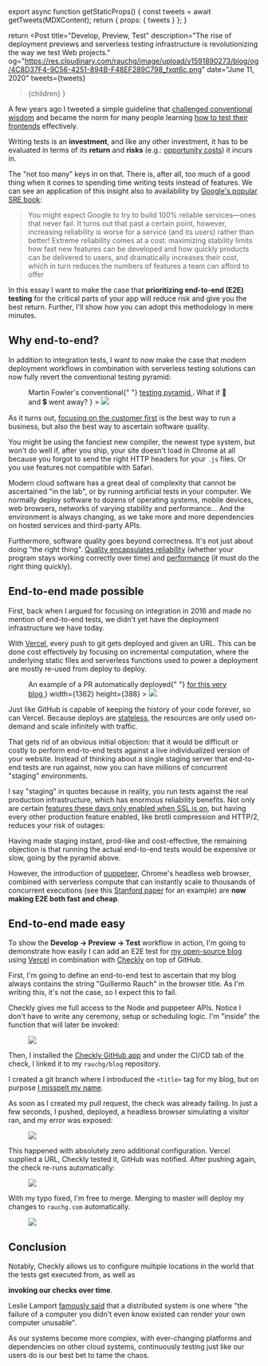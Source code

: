 
export async function getStaticProps() {
  const tweets = await getTweets(MDXContent);
  return { props: { tweets } };
}

  return <Post 
    title="Develop, Preview, Test"
    description="The rise of deployment previews and serverless testing infrastructure is revolutionizing the way we test Web projects."
    og="https://res.cloudinary.com/rauchg/image/upload/v1591890273/blog/og/4C8D37F4-9C56-4251-894B-F48EF289C798_fxqt6c.png"
    date="June 11, 2020"
    tweets={tweets}
  >{children}</Post>
}

A few years ago I tweeted a simple guideline that
[challenged conventional wisdom](https://twitter.com/swyx/status/1261202288476971008)
and became the norm for many people learning
[how to test their frontends](https://kentcdodds.com/blog/write-tests)
effectively.

Writing tests is an **investment**, and like any other investment,
it has to be evaluated in terms of its **return** and **risks** (e.g.:
[opportunity costs](https://en.wikipedia.org/wiki/Opportunity_cost)) it incurs in.

The "not too many" keys in on that. There is, after all, too much of a
good thing when it comes to spending time writing tests instead of
features. We can see an application of this insight also to availability
by [Google's popular SRE book](https://landing.google.com/sre/sre-book/chapters/embracing-risk/):

> You might expect Google to try to build 100% reliable services—ones that
> never fail. It turns out that past a certain point, however, increasing
> reliability is worse for a service (and its users) rather than better!
> Extreme reliability comes at a cost: maximizing stability limits how fast
> new features can be developed and how quickly products can be delivered to
> users, and dramatically increases their cost, which in turn reduces the
> numbers of features a team can afford to offer

In this essay I want to make the case that
**prioritizing end-to-end (E2E) testing** for the critical parts of
your app will reduce risk and give you the best return. Further, I'll show
how you can adopt this methodology in mere minutes.

<h2 id="why">Why end-to-end?</h2>

In addition to integration tests, I want to now make the case that modern
deployment workflows in combination with serverless testing solutions can
now fully revert the conventional testing pyramid:

<Figure
  width={1000}
  height={450}
  desc={
    <span>
      Martin Fowler's conventional{" "}
      <a
        href="https://martinfowler.com/articles/practical-test-pyramid.html#TheTestPyramid"
        target="_blank"
      >
        testing pyramid
      </a>
      . What if 🐢 and 💲 went away?
    </span>
  }
>
  <Image src="/images/develop-preview-test/pyramid.jpg" />
</Figure>

As it turns out,
[focusing on the customer first](https://blog.aboutamazon.com/company-news/2016-letter-to-shareholders)
is the best way to run a business, but also the best way to ascertain
software quality.

You might be using the fanciest new compiler, the newest type system, but
won't do well if, after you ship, your site doesn't load in Chrome at all
because you forgot to send the right HTTP headers for your `.js` files.
Or you use features not compatible with Safari.

Modern cloud software has a great deal of complexity that cannot be
ascertained "in the lab", or by running artificial tests in your computer.
We normally deploy software to dozens of operating systems, mobile
devices, web browsers, networks of varying stability and performance… And
the environment is always changing, as we take more and more dependencies
on hosted services and third-party APIs.

Furthermore, software quality goes beyond correctness. It's not just about
doing "the right thing".
[Quality encapsulates reliability](https://twitter.com/garybernhardt/status/1007699924866093056)
(whether your program stays working correctly over time) and
[performance](https://craigmod.com/essays/fast_software/)
(it must do the right thing quickly).

<h2 id="possible">End-to-end made possible</h2>

First, back when I argued for focusing on integration in 2016 and made no
mention of end-to-end tests, we didn't yet have the deployment
infrastructure we have today.

With [Vercel](https://vercel.com/),
every push to git gets deployed and given an URL. This can be done cost
effectively by focusing on incremental computation, where the underlying
static files and serverless functions used to power a deployment are
mostly re-used from deploy to deploy.

<Figure
  desc={
    <span>
      An example of a PR automatically deployed{" "}
      <a
        target="_blank"
        href="https://github.com/rauchg/blog/pull/35#issuecomment-570270061"
      >
        for this very blog
      </a>
    </span>
  }
  width={1362}
  height={388}
>
  <Image src="/images/develop-preview-test/github-comment.jpg" />
</Figure>

Just like GitHub is capable of keeping the history of your code forever,
so can Vercel. Because deploys are
[stateless](/2020/2019-in-review#static-is-the-new-dynamic),
the resources are only used on-demand and scale infinitely with traffic.

That gets rid of an obvious initial objection: that it would be difficult
or costly to perform end-to-end tests against a live individualized
version of your website. Instead of thinking about a single staging server
that end-to-end tests are run against, now you can have millions of
concurrent "staging" environments.

I say "staging" in quotes because in reality, you run tests against the
real production infrastructure, which has enormous reliability benefits.
Not only are certain
[features these days only enabled when SSL is on](https://developer.mozilla.org/en-US/docs/Web/Security/Secure_Contexts/features_restricted_to_secure_contexts),
but having every other production feature enabled, like brotli
compression and HTTP/2, reduces your risk of outages:

<Tweet
  id="921185541487341568"
  caption="The risks of environment differences, as explained by Kubernetes' creator"
/>

Having made staging instant, prod-like and cost-effective, the remaining
objection is that running the actual end-to-end tests would be expensive
or slow, going by the pyramid above.

However, the introduction of
[puppeteer](https://github.com/puppeteer/puppeteer),
Chrome's headless web browser, combined with serverless compute that can
instantly scale to thousands of concurrent executions (see this
[Stanford paper](https://stanford.edu/~sadjad/gg-paper.pdf)
for an example) are <b>now making E2E both fast and cheap</b>.

<h2 id="easy">End-to-end made easy</h2>

To show the **Develop -> Preview -> Test** workflow in action, I'm
going to demonstrate how easily I can add an E2E test for
[my open-source blog](https://github.com/rauchg/blog)
using [Vercel](https://vercel.com) in combination with
[Checkly](https://www.checklyhq.com)
on top of GitHub.

First, I'm going to define an end-to-end test to ascertain that my blog
always contains the string "Guillermo Rauch" in the browser title. As I'm
writing this, it's not the case, so I expect this to fail.

Checkly gives me full access to the Node and puppeteer APIs. Notice I
don't have to write any ceremony, setup or scheduling logic. I'm "inside"
the function that will later be invoked:

<Figure
  desc="The ENVIRONMENT_URL env variable will be populated with each preview deploy URL"
  width={1390}
  height={669}
>
  <Image src="/images/develop-preview-test/checkly.jpg" />
</Figure>

Then, I installed the
[Checkly GitHub app](https://www.checklyhq.com/docs/cicd/github/#setting-up-your-github-integration)
and under the CI/CD tab of the check, I linked it to my
`rauchg/blog` repository.

I created a git branch where I introduced the `<title>`
tag for my blog, but on purpose
[I misspelt my name](https://github.com/rauchg/blog/pull/53/commits/b5c30eaef41944f36cf14e7d7f8be9be9953709f).

As soon as I created my pull request, the check was already failing. In
just a few seconds, I pushed, deployed, a headless browser simulating a
visitor ran, and my error was exposed:

<Figure
  desc="I can also configure my testing check as mandatory and make this PR unmergeable"
  width={1479 / 2}
  height={618 / 2}
>
  <Image src="/images/develop-preview-test/failing-check.jpg" />
</Figure>

This happened with absolutely zero additional configuration. Vercel
supplied a URL, Checkly tested it, GitHub was notified. After pushing
again, the check re-runs automatically:

<Figure
  desc="Each commit gets its own deploy preview, and its own checks"
  width={1018 / 2}
  height={267 / 2}
>
  <Image src="/images/develop-preview-test/commits.jpg" />
</Figure>

With my typo fixed, I'm free to merge. Merging to master will deploy my
changes to `rauchg.com` automatically.

<Figure
  desc="After pressing the green button, we go live. With confidence."
  width={1469 / 2}
  height={439 / 2}
>
  <Image src="/images/develop-preview-test/github-green.jpg" />
</Figure>

<h2 id="conclusion">Conclusion</h2>

Notably, Checkly allows us to configure multiple locations in the world
that the tests get executed from, as well as

<b>invoking our checks over time</b>.

Leslie Lamport
[famously said](https://lamport.azurewebsites.net/pubs/distributed-system.txt)
that a distributed system is one where "the failure of a computer you
didn't even know existed can render your own computer unusable".

As our systems become more complex, with ever-changing platforms and
dependencies on other cloud systems, continuously testing just like our
users do is our best bet to tame the chaos.
